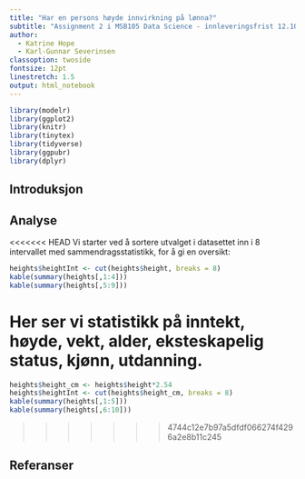 ```yaml
---
title: "Har en persons høyde innvirkning på lønna?"
subtitle: "Assignment 2 i MSB105 Data Science - innleveringsfrist 12.10.20"
author: 
  - Katrine Hope
  - Karl-Gunnar Severinsen
classoption: twoside
fontsize: 12pt
linestretch: 1.5
output: html_notebook
---
```



```r
library(modelr)
library(ggplot2)
library(knitr)
library(tinytex)
library(tidyverse)
library(ggpubr)
library(dplyr)
```

## Introduksjon


## Analyse

<<<<<<< HEAD
Vi starter ved å sortere utvalget i datasettet inn i 8 intervallet med sammendragsstatistikk, for å gi en oversikt:

```r
heights$heightInt <- cut(heights$height, breaks = 8)
kable(summary(heights[,1:4]))
kable(summary(heights[,5:9]))
```

Her ser vi statistikk på inntekt, høyde, vekt, alder, eksteskapelig status, kjønn, utdanning. 
=======
```r
heights$height_cm <- heights$height*2.54
heights$heightInt <- cut(heights$height_cm, breaks = 8)
kable(summary(heights[,1:5]))
kable(summary(heights[,6:10]))
```

>>>>>>> 4744c12e7b97a5dfdf066274f4296a2e8b11c245

## Referanser


